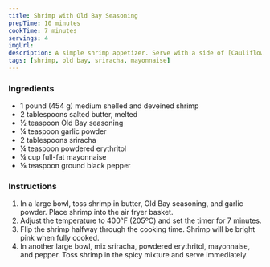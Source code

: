 ```yaml
---
title: Shrimp with Old Bay Seasoning
prepTime: 10 minutes
cookTime: 7 minutes
servings: 4
imgUrl:
description: A simple shrimp appetizer. Serve with a side of [Cauliflower Mac and Cheese](/recipes/cauliflower-mac-and-cheese) to make it a main dish.
tags: [shrimp, old bay, sriracha, mayonnaise]
---
```


### Ingredients

- 1 pound (454 g) medium shelled and deveined shrimp
- 2 tablespoons salted butter, melted
- ½ teaspoon Old Bay seasoning
- ¼ teaspoon garlic powder
- 2 tablespoons sriracha
- ¼ teaspoon powdered erythritol
- ¼ cup full-fat mayonnaise
- ⅛ teaspoon ground black pepper

### Instructions

1. In a large bowl, toss shrimp in butter, Old Bay seasoning, and garlic powder. Place shrimp into the air fryer basket.
1. Adjust the temperature to 400°F (205ºC) and set the timer for 7 minutes.
1. Flip the shrimp halfway through the cooking time. Shrimp will be bright pink when fully cooked.
1. In another large bowl, mix sriracha, powdered erythritol, mayonnaise, and pepper. Toss shrimp in the spicy mixture and serve immediately.
